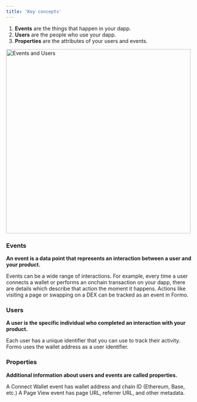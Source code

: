 ```yaml
---
title: 'Key concepts'
---
```


1. **Events** are the things that happen in your dapp.
2. **Users** are the people who use your dapp.
3. **Properties** are the attributes of your users and events.

<Frame>
	<img width="500" src="/images/event.avif" alt="Events and Users" />
</Frame>

### Events

**An event is a data point that represents an interaction between a user and your product.** 

Events can be a wide range of interactions. For example, every time a user connects a wallet or performs an onchain transaction on your dapp, there are details which describe that action the moment it happens. 
Actions like visiting a page or swapping on a DEX can be tracked as an event in Formo.

### Users

**A user is the specific individual who completed an interaction with your product.**

Each user has a unique identifier that you can use to track their activity. Formo uses the wallet address as a user identifier.

### Properties

**Additional information about users and events are called properties.**

A Connect Wallet event has wallet address and chain ID (Ethereum, Base, etc.) A Page View event has page URL, referrer URL, and other metadata.